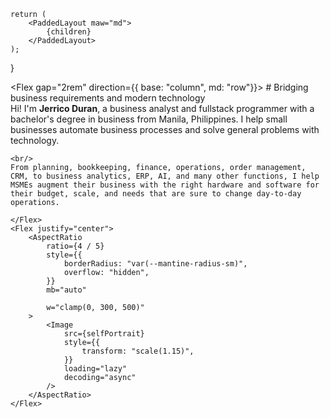 

    return (
        <PaddedLayout maw="md">
            {children}
        </PaddedLayout>
    );
}

<Flex gap="2rem" direction={{ base: "column", md: "row"}}>
    <Flex direction="column">
    #  Bridging business requirements and modern technology
    <br/>
    Hi! I'm **Jerrico Duran**, a business analyst and fullstack programmer with a bachelor's degree in business from Manila, Philippines. I help small businesses automate business processes and solve general problems with technology.

    <br/>
    From planning, bookkeeping, finance, operations, order management, CRM, to business analytics, ERP, AI, and many other functions, I help MSMEs augment their business with the right hardware and software for their budget, scale, and needs that are sure to change day-to-day operations.

    </Flex>
    <Flex justify="center">
        <AspectRatio
            ratio={4 / 5}
            style={{
                borderRadius: "var(--mantine-radius-sm)",
                overflow: "hidden",
            }}
            mb="auto"

            w="clamp(0, 300, 500)"
        >
            <Image
                src={selfPortrait}
                style={{
                    transform: "scale(1.15)",
                }}
                loading="lazy"
                decoding="async"
            />
        </AspectRatio>
    </Flex>
</Flex>
<br/>
